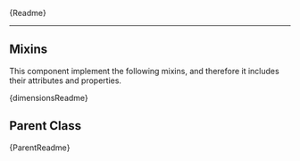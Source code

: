 

<Meta title="Components/Other/Textarea Sequence/Readme" />

<Description>{Readme}</Description>

<hr />

<h2>Mixins</h2>

<p>
  This component implement the following mixins, and therefore it includes their
  attributes and properties.
</p>
<Description>{dimensionsReadme}</Description>

<h2>Parent Class</h2>
<Description>{ParentReadme}</Description>
